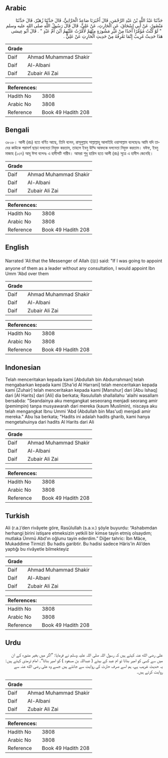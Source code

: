 ## Arabic


<div dir="rtl" lang="ar" style={{fontSize:'larger',backgroundColor:'#f8f9fa',padding:20}}>
حَدَّثَنَا عَبْدُ اللَّهِ بْنُ عَبْدِ الرَّحْمَنِ، قَالَ أَخْبَرَنَا صَاعِدٌ الْحَرَّانِيُّ، قَالَ حَدَّثَنَا زُهَيْرٌ، قَالَ حَدَّثَنَا مَنْصُورٌ، عَنْ أَبِي إِسْحَاقَ، عَنِ الْحَارِثِ، عَنْ عَلِيٍّ، قَالَ قَالَ رَسُولُ اللَّهِ صلى الله عليه وسلم ‏ "‏ لَوْ كُنْتُ مُؤَمِّرًا أَحَدًا مِنْ غَيْرِ مَشُورَةٍ مِنْهُمْ لأَمَّرْتُ عَلَيْهِمُ ابْنَ أُمِّ عَبْدٍ ‏"‏ ‏.‏ قَالَ أَبُو عِيسَى هَذَا حَدِيثٌ غَرِيبٌ إِنَّمَا نَعْرِفُهُ مِنْ حَدِيثِ الْحَارِثِ عَنْ عَلِيٍّ ‏.‏
</div>
<div style={{backgroundColor:'#f8f9fa',padding:20, marginBottom: 10}}><table> <thead> <tr> <th>Grade</th> <th></th> </tr> </thead> <tbody> <tr><td>Daif</td><td>Ahmad Muhammad Shakir</td></tr><tr><td>Daif</td><td>Al-Albani</td></tr><tr><td>Daif</td><td>Zubair Ali Zai</td></tr></tbody></table><table> <thead> <tr> <th>References:</th> <th></th> </tr> </thead> <tbody><tr><td>Hadith No</td><td>3808</td></tr><tr><td>Arabic No</td><td>3808</td></tr><tr><td>Reference</td><td>Book 49 Hadith 208</td></tr></tbody></table></div>

## Bengali


<div dir="ltr" lang="bn" style={{fontSize:'larger',backgroundColor:'#f8f9fa',padding:20}}>
৩৮০৮। আলী (রাঃ) হতে বর্ণিত আছে, তিনি বলেন, রাসূলুল্লাহ সাল্লাল্লাহু আলাইহি ওয়াসাল্লাম বলেছেনঃ আমি যদি তাদের কাউকে পরামর্শ ছাড়া দলনেতা নিযুক্ত করতাম, তাহলে ইবনু উম্মি আবদকে দলনেতা নিযুক্ত করতাম। যঈফ, ইবনু মাজাহ (১৩৭) আবূ ঈসা বলেনঃ এ হাদীসটি গারীব। আমরা শুধু হারিস হতে আলী (রাঃ) সূত্রে এ হাদীস জেনেছি।
</div>
<div style={{backgroundColor:'#f8f9fa',padding:20, marginBottom: 10}}><table> <thead> <tr> <th>Grade</th> <th></th> </tr> </thead> <tbody> <tr><td>Daif</td><td>Ahmad Muhammad Shakir</td></tr><tr><td>Daif</td><td>Al-Albani</td></tr><tr><td>Daif</td><td>Zubair Ali Zai</td></tr></tbody></table><table> <thead> <tr> <th>References:</th> <th></th> </tr> </thead> <tbody><tr><td>Hadith No</td><td>3808</td></tr><tr><td>Arabic No</td><td>3808</td></tr><tr><td>Reference</td><td>Book 49 Hadith 208</td></tr></tbody></table></div>

## English


<div dir="ltr" lang="en" style={{fontSize:'larger',backgroundColor:'#f8f9fa',padding:20}}>
Narrated 'Ali:that the Messenger of Allah (ﷺ) said: "If I was going to appoint anyone of them as a leader without any consultation, I would appoint Ibn Umm 'Abd over them
</div>
<div style={{backgroundColor:'#f8f9fa',padding:20, marginBottom: 10}}><table> <thead> <tr> <th>Grade</th> <th></th> </tr> </thead> <tbody> <tr><td>Daif</td><td>Ahmad Muhammad Shakir</td></tr><tr><td>Daif</td><td>Al-Albani</td></tr><tr><td>Daif</td><td>Zubair Ali Zai</td></tr></tbody></table><table> <thead> <tr> <th>References:</th> <th></th> </tr> </thead> <tbody><tr><td>Hadith No</td><td>3808</td></tr><tr><td>Arabic No</td><td>3808</td></tr><tr><td>Reference</td><td>Book 49 Hadith 208</td></tr></tbody></table></div>

## Indonesian


<div dir="ltr" lang="id" style={{fontSize:'larger',backgroundColor:'#f8f9fa',padding:20}}>
Telah menceritakan kepada kami [Abdullah bin Abdurrahman] telah mengabarkan kepada kami [Sha'id Al Harrani] telah menceritakan kepada kami [Zuhair] telah menceritakan kepada kami [Manshur] dari [Abu Ishaq] dari [Al Harits] dari [Ali] dia berkata; Rasulullah shallallahu 'alaihi wasallam bersabda: "Seandainya aku mengangkat seseorang menjadi seorang amir (pemimpin) tanpa musyawarah dari mereka (kaum Muslimin), niscaya aku telah mengangkat Ibnu Ummi 'Abd (Abdullah bin Mas'ud) menjadi amir mereka." Abu Isa berkata; "Hadits ini adalah hadits gharib, kami hanya mengetahuinya dari hadits Al Harits dari Ali
</div>
<div style={{backgroundColor:'#f8f9fa',padding:20, marginBottom: 10}}><table> <thead> <tr> <th>Grade</th> <th></th> </tr> </thead> <tbody> <tr><td>Daif</td><td>Ahmad Muhammad Shakir</td></tr><tr><td>Daif</td><td>Al-Albani</td></tr><tr><td>Daif</td><td>Zubair Ali Zai</td></tr></tbody></table><table> <thead> <tr> <th>References:</th> <th></th> </tr> </thead> <tbody><tr><td>Hadith No</td><td>3808</td></tr><tr><td>Arabic No</td><td>3808</td></tr><tr><td>Reference</td><td>Book 49 Hadith 208</td></tr></tbody></table></div>

## Turkish


<div dir="ltr" lang="tr" style={{fontSize:'larger',backgroundColor:'#f8f9fa',padding:20}}>
Ali (r.a.)’den rivâyete göre, Rasûlullah (s.a.v.) şöyle buyurdu: “Ashabımdan herhangi birini istişare etmeksizin yetkili bir kimse tayin etmiş olsaydım; mutlaka Ümmü Abd’ın oğlunu tayin ederdim.” Diğer tahric: İbn Mâce, Mukaddime Tirmizî: Bu hadis garibtir. Bu hadisi sadece Hâris’in Ali’den yaptığı bu rivâyetle bilmekteyiz
</div>
<div style={{backgroundColor:'#f8f9fa',padding:20, marginBottom: 10}}><table> <thead> <tr> <th>Grade</th> <th></th> </tr> </thead> <tbody> <tr><td>Daif</td><td>Ahmad Muhammad Shakir</td></tr><tr><td>Daif</td><td>Al-Albani</td></tr><tr><td>Daif</td><td>Zubair Ali Zai</td></tr></tbody></table><table> <thead> <tr> <th>References:</th> <th></th> </tr> </thead> <tbody><tr><td>Hadith No</td><td>3808</td></tr><tr><td>Arabic No</td><td>3808</td></tr><tr><td>Reference</td><td>Book 49 Hadith 208</td></tr></tbody></table></div>

## Urdu


<div dir="rtl" lang="ur" style={{fontSize:'larger',backgroundColor:'#f8f9fa',padding:20}}>
علی رضی الله عنہ کہتے ہیں کہ رسول اللہ صلی اللہ علیہ وسلم نے فرمایا: ”اگر میں بغیر مشورہ کے ان میں سے کسی کو امیر بناتا تو ام عبد کے بیٹے ( عبداللہ بن مسعود ) کو امیر بناتا“۔ امام ترمذی کہتے ہیں: یہ حدیث غریب ہے، ہم اسے صرف حارث کی روایت سے جانتے ہیں جسے وہ علی رضی الله عنہ سے روایت کرتے ہیں۔
</div>
<div style={{backgroundColor:'#f8f9fa',padding:20, marginBottom: 10}}><table> <thead> <tr> <th>Grade</th> <th></th> </tr> </thead> <tbody> <tr><td>Daif</td><td>Ahmad Muhammad Shakir</td></tr><tr><td>Daif</td><td>Al-Albani</td></tr><tr><td>Daif</td><td>Zubair Ali Zai</td></tr></tbody></table><table> <thead> <tr> <th>References:</th> <th></th> </tr> </thead> <tbody><tr><td>Hadith No</td><td>3808</td></tr><tr><td>Arabic No</td><td>3808</td></tr><tr><td>Reference</td><td>Book 49 Hadith 208</td></tr></tbody></table></div>
